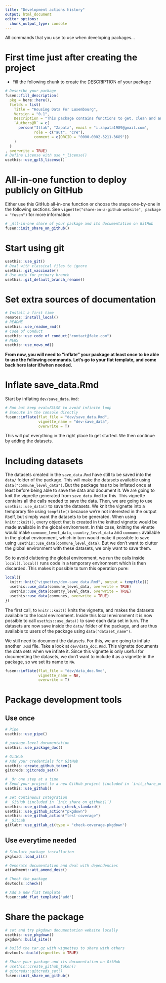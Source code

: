 ```yaml
---
title: "Development actions history"
output: html_document
editor_options: 
  chunk_output_type: console
---
```


All commands that you use to use when developing packages...

# First time just after creating the project

- Fill the following chunk to create the DESCRIPTION of your package

```r
# Describe your package
fusen::fill_description(
  pkg = here::here(),
  fields = list(
    Title = "Housing Data For Luxembourg",
    Version = "0.1",
    Description = "This package contains functions to get, clean and analyse housing price data for Luxembourg.",
    `Authors@R` = c(
      person("Illak", "Zapata", email = "i.zapata1989@gmail.com", 
             role = c("aut", "cre"), 
             comment = c(ORCID = "0000-0002-3211-3689"))
    )
  )
, overwrite = TRUE)
# Define License with use_*_license()
usethis::use_gpl3_license()
```

# All-in-one function to deploy publicly on GitHub

Either use this GitHub all-in-one function or choose the steps one-by-one in the following sections.
See `vignette("share-on-a-github-website", package = "fusen")` for more information.

```r
# _All-in-one share of your package and its documentation on GitHub
fusen::init_share_on_github()
```


# Start using git

```r
usethis::use_git()
# Deal with classical files to ignore
usethis::git_vaccinate()
# Use main for primary branch
usethis::git_default_branch_rename()
```

# Set extra sources of documentation

```r
# Install a first time
remotes::install_local()
# README
usethis::use_readme_rmd()
# Code of Conduct
usethis::use_code_of_conduct("contact@fake.com")
# NEWS
usethis::use_news_md()
```

**From now, you will need to "inflate" your package at least once to be able to use the following commands. Let's go to your flat template, and come back here later if/when needed.**


# Inflate save_data.Rmd

Start by inflating `dev/save_data.Rmd`:

```r
# Run but keep eval=FALSE to avoid infinite loop
# Execute in the console directly
fusen::inflate(flat_file = "dev/save_data.Rmd",
               vignette_name = "dev-save_data",
               overwrite = T)

```


This will put everything in the right place to get started. We then continue by
adding the datasets.

# Including datasets

The datasets created in the `save_data.Rmd` have still to be saved into the
`data/` folder of the package. This will make the datasets available using
`data("commune_level_data")`. But the package has to be inflated once at least
before being able to save the data and document it. We are going to knit the
vignette generated from `save_data.Rmd` for this. This vignette contains all the
calls needed to save the data. Then, we are going to use `usethis::use_data()`
to save the datasets. We knit the vignette into a temporary file using `tempfile()`
because we’re not interested in the output itself, but simply want the datasets
to be generated. When using `knitr::knit()`, every object that is created in the 
knitted vignette would be made available in the global environment. In this case,
knitting the vinette would make `commune_level_data`, `country_level_data` and
`communes` available in the global environment, which in turn would make it possible
to save using `usethis::use_data(commune_level_data)`. But we don’t want to clutter
the global environment with these datasets, we only want to save them.

So to avoid cluttering the global environment, we run the calls inside `local()`.
`local()` runs code in a temporary environment which is then discarded. This makes
it possible to turn this operation pure:

```r
local({
  knitr::knit("vignettes/dev-save_data.Rmd", output = tempfile())
  usethis::use_data(commune_level_data, overwrite = TRUE)
  usethis::use_data(country_level_data, overwrite = TRUE)
  usethis::use_data(communes, overwrite = TRUE)
})

```

The first call, to `knitr::knit()` knits the vignette, and makes the datasets
available to the local environment. Inside this local environment it is now possible
to call `usethis::use_data()` to save each data set in turn. The datasets are
now save inside the `data/` folder of the package, and are thus available to users
of the package using `data("dataset_name")`.

We still need to document the datasets. For this, we are going to inflate
another `.Rmd` file. Take a look at `dev/data_doc.Rmd`. This vignette documents the
data sets when we inflate it. Since this vignette is only useful for documenting the 
datasets, we don’t want to include it as a vignette in the package, so we set its name
to `NA`.

```r
fusen::inflate(flat_file = "dev/data_doc.Rmd",
               vignette_name = NA,
               overwrite = T)
```





# Package development tools
## Use once

```r
# Pipe
usethis::use_pipe()

# package-level documentation
usethis::use_package_doc()

# GitHub
# Add your credentials for GitHub
usethis::create_github_token()
gitcreds::gitcreds_set()

# _Or one step at a time
# Send your project to a new GitHub project (included in `init_share_on_github()`)
usethis::use_github()

# Set Continuous Integration
# _GitHub (included in `init_share_on_github()`)
usethis::use_github_action_check_standard()
usethis::use_github_action("pkgdown")
usethis::use_github_action("test-coverage")
# _GitLab
gitlabr::use_gitlab_ci(type = "check-coverage-pkgdown")
```

## Use everytime needed

```r
# Simulate package installation
pkgload::load_all()

# Generate documentation and deal with dependencies
attachment::att_amend_desc()

# Check the package
devtools::check()

# Add a new flat template
fusen::add_flat_template("add")
```

# Share the package

```r
# set and try pkgdown documentation website locally
usethis::use_pkgdown()
pkgdown::build_site()

# build the tar.gz with vignettes to share with others
devtools::build(vignettes = TRUE)

# Share your package and its documentation on GitHub
# usethis::create_github_token()
# gitcreds::gitcreds_set()
fusen::init_share_on_github()
```

